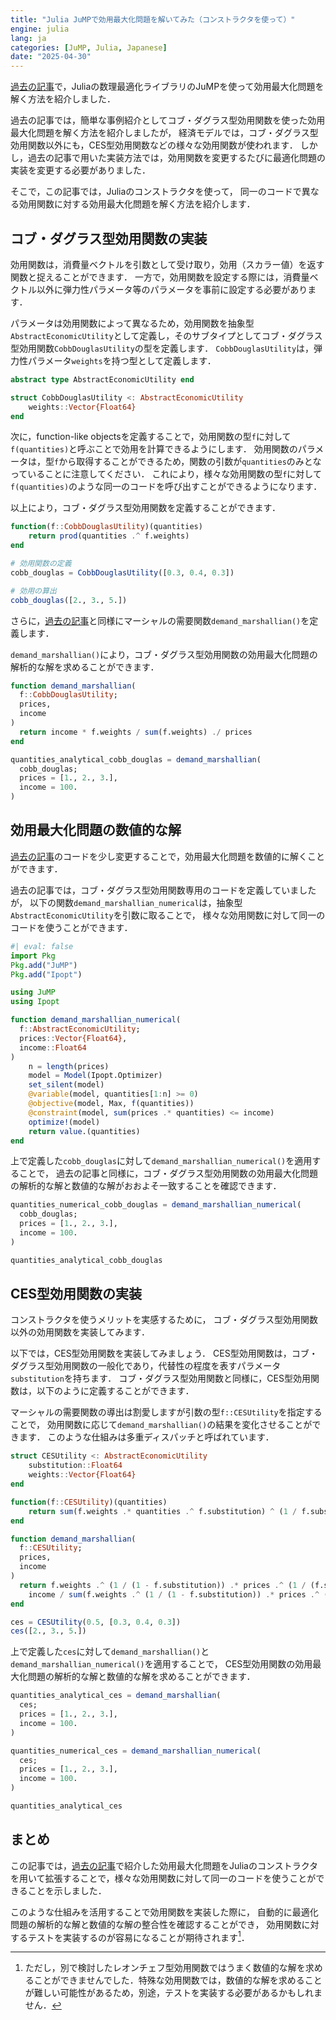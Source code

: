 ```yaml
---
title: "Julia JuMPで効用最大化問題を解いてみた（コンストラクタを使って）"
engine: julia
lang: ja
categories: [JuMP, Julia, Japanese]
date: "2025-04-30"
---
```


[過去の記事](https://uchidamizuki.quarto.pub/blog/posts/2025/02/solving-utility-maximisation-problems-with-julia-jump.html)で，Juliaの数理最適化ライブラリのJuMPを使って効用最大化問題を解く方法を紹介しました．

過去の記事では，簡単な事例紹介としてコブ・ダグラス型効用関数を使った効用最大化問題を解く方法を紹介しましたが， 経済モデルでは，コブ・ダグラス型効用関数以外にも，CES型効用関数などの様々な効用関数が使われます． しかし，過去の記事で用いた実装方法では，効用関数を変更するたびに最適化問題の実装を変更する必要がありました．

そこで，この記事では，Juliaのコンストラクタを使って， 同一のコードで異なる効用関数に対する効用最大化問題を解く方法を紹介します．

## コブ・ダグラス型効用関数の実装

効用関数は，消費量ベクトルを引数として受け取り，効用（スカラー値）を返す関数と捉えることができます． 一方で，効用関数を設定する際には，消費量ベクトル以外に弾力性パラメータ等のパラメータを事前に設定する必要があります．

パラメータは効用関数によって異なるため，効用関数を抽象型`AbstractEconomicUtility`として定義し，そのサブタイプとしてコブ・ダグラス型効用関数`CobbDouglasUtility`の型を定義します． `CobbDouglasUtility`は，弾力性パラメータ`weights`を持つ型として定義します．

```julia
abstract type AbstractEconomicUtility end

struct CobbDouglasUtility <: AbstractEconomicUtility
    weights::Vector{Float64}
end
```

次に，function-like objectsを定義することで，効用関数の型`f`に対して`f(quantities)`と呼ぶことで効用を計算できるようにします． 効用関数のパラメータは，型`f`から取得することができるため，関数の引数が`quantities`のみとなっていることに注意してください． これにより，様々な効用関数の型`f`に対して`f(quantities)`のような同一のコードを呼び出すことができるようになります．

以上により，コブ・ダグラス型効用関数を定義することができます．

```julia
function(f::CobbDouglasUtility)(quantities)
    return prod(quantities .^ f.weights)
end
```

```julia
# 効用関数の定義
cobb_douglas = CobbDouglasUtility([0.3, 0.4, 0.3])

# 効用の算出
cobb_douglas([2., 3., 5.])
```

さらに，[過去の記事](https://uchidamizuki.quarto.pub/blog/posts/2025/02/solving-utility-maximisation-problems-with-julia-jump.html)と同様にマーシャルの需要関数`demand_marshallian()`を定義します．

`demand_marshallian()`により，コブ・ダグラス型効用関数の効用最大化問題の解析的な解を求めることができます．

```julia
function demand_marshallian(
  f::CobbDouglasUtility;
  prices,
  income
)
  return income * f.weights / sum(f.weights) ./ prices
end
```

```julia
quantities_analytical_cobb_douglas = demand_marshallian(
  cobb_douglas;
  prices = [1., 2., 3.],
  income = 100.
)
```

## 効用最大化問題の数値的な解

[過去の記事](https://uchidamizuki.quarto.pub/blog/posts/2025/02/solving-utility-maximisation-problems-with-julia-jump.html)のコードを少し変更することで，効用最大化問題を数値的に解くことができます．

過去の記事では，コブ・ダグラス型効用関数専用のコードを定義していましたが， 以下の関数`demand_marshallian_numerical`は，抽象型`AbstractEconomicUtility`を引数に取ることで， 様々な効用関数に対して同一のコードを使うことができます．

```julia
#| eval: false
import Pkg
Pkg.add("JuMP")
Pkg.add("Ipopt")
```

```julia
using JuMP
using Ipopt

function demand_marshallian_numerical(
  f::AbstractEconomicUtility;
  prices::Vector{Float64},
  income::Float64
)
    n = length(prices)
    model = Model(Ipopt.Optimizer) 
    set_silent(model)
    @variable(model, quantities[1:n] >= 0)
    @objective(model, Max, f(quantities))
    @constraint(model, sum(prices .* quantities) <= income)
    optimize!(model)
    return value.(quantities)
end
```

上で定義した`cobb_douglas`に対して`demand_marshallian_numerical()`を適用することで， 過去の記事と同様に，コブ・ダグラス型効用関数の効用最大化問題の解析的な解と数値的な解がおおよそ一致することを確認できます．

```julia
quantities_numerical_cobb_douglas = demand_marshallian_numerical(
  cobb_douglas;
  prices = [1., 2., 3.],
  income = 100.
)
```

```julia
quantities_analytical_cobb_douglas
```

## CES型効用関数の実装

コンストラクタを使うメリットを実感するために， コブ・ダグラス型効用関数以外の効用関数を実装してみます．

以下では，CES型効用関数を実装してみましょう． CES型効用関数は，コブ・ダグラス型効用関数の一般化であり，代替性の程度を表すパラメータ`substitution`を持ちます． コブ・ダグラス型効用関数と同様に，CES型効用関数は，以下のように定義することができます．

マーシャルの需要関数の導出は割愛しますが引数の型`f::CESUtility`を指定することで， 効用関数に応じて`demand_marshallian()`の結果を変化させることができます． このような仕組みは多重ディスパッチと呼ばれています．

```julia
struct CESUtility <: AbstractEconomicUtility
    substitution::Float64
    weights::Vector{Float64}
end

function(f::CESUtility)(quantities)
    return sum(f.weights .* quantities .^ f.substitution) ^ (1 / f.substitution)
end

function demand_marshallian(
  f::CESUtility;
  prices,
  income
)
  return f.weights .^ (1 / (1 - f.substitution)) .* prices .^ (1 / (f.substitution - 1)) *
    income / sum(f.weights .^ (1 / (1 - f.substitution)) .* prices .^ (f.substitution / (f.substitution - 1)))
end
```

```julia
ces = CESUtility(0.5, [0.3, 0.4, 0.3])
ces([2., 3., 5.])
```

上で定義した`ces`に対して`demand_marshallian()`と`demand_marshallian_numerical()`を適用することで， CES型効用関数の効用最大化問題の解析的な解と数値的な解を求めることができます．

```julia
quantities_analytical_ces = demand_marshallian(
  ces;
  prices = [1., 2., 3.],
  income = 100.
)

quantities_numerical_ces = demand_marshallian_numerical(
  ces;
  prices = [1., 2., 3.],
  income = 100.
)
```

```julia
quantities_analytical_ces
```

## まとめ

この記事では，[過去の記事](https://uchidamizuki.quarto.pub/blog/posts/2025/02/solving-utility-maximisation-problems-with-julia-jump.html)で紹介した効用最大化問題をJuliaのコンストラクタを用いて拡張することで，様々な効用関数に対して同一のコードを使うことができることを示しました．

このような仕組みを活用することで効用関数を実装した際に， 自動的に最適化問題の解析的な解と数値的な解の整合性を確認することができ， 効用関数に対するテストを実装するのが容易になることが期待されます[^1]．

[^1]: ただし，別で検討したレオンチェフ型効用関数ではうまく数値的な解を求めることができませんでした．特殊な効用関数では，数値的な解を求めることが難しい可能性があるため，別途，テストを実装する必要があるかもしれません．
